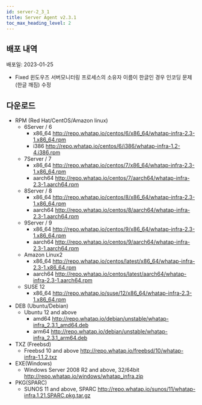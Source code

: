 ```yaml
---
id: server-2_3_1
title: Server Agent v2.3.1
toc_max_heading_level: 2
---
```



## 배포 내역

배포일: 2023-01-25

- <Status>Fixed</Status> 윈도우즈 서버모니터링 프로세스의 소유자 이름이 한글인 경우 인코딩 문제(한글 깨짐) 수정 


## 다운로드

- RPM (Red Hat/CentOS/Amazon linux)
    - 6Server / 6
        - x86_64 http://repo.whatap.io/centos/6/x86_64/whatap-infra-2.3-1.x86_64.rpm
        - i386 http://repo.whatap.io/centos/6/i386/whatap-infra-1.2-4.i386.rpm
    - 7Server / 7
        - x86_64 http://repo.whatap.io/centos/7/x86_64/whatap-infra-2.3-1.x86_64.rpm
        - aarch64 http://repo.whatap.io/centos/7/aarch64/whatap-infra-2.3-1.aarch64.rpm
    - 8Server / 8
        - x86_64 http://repo.whatap.io/centos/8/x86_64/whatap-infra-2.3-1.x86_64.rpm
        - aarch64 http://repo.whatap.io/centos/8/aarch64/whatap-infra-2.3-1.aarch64.rpm
    - 9Server / 9
        - x86_64 http://repo.whatap.io/centos/9/x86_64/whatap-infra-2.3-1.x86_64.rpm
        - aarch64 http://repo.whatap.io/centos/9/aarch64/whatap-infra-2.3-1.aarch64.rpm
    - Amazon Linux2
        - x86_64 http://repo.whatap.io/centos/latest/x86_64/whatap-infra-2.3-1.x86_64.rpm
        - aarch64 http://repo.whatap.io/centos/latest/aarch64/whatap-infra-2.3-1.aarch64.rpm
    - SUSE 12
        - x86_64 http://repo.whatap.io/suse/12/x86_64/whatap-infra-2.3-1.x86_64.rpm
- DEB (Ubuntu/Debian)
    - Ubuntu 12 and above
        - amd64 http://repo.whatap.io/debian/unstable/whatap-infra_2.3.1_amd64.deb
        - arm64 http://repo.whatap.io/debian/unstable/whatap-infra_2.3.1_arm64.deb
- TXZ (Freebsd)
    - Freebsd 10 and above http://repo.whatap.io/freebsd/10/whatap-infra-1.1.2.txz
- EXE(Windows)
    - Windows Server 2008 R2 and above, 32/64bit http://repo.whatap.io/windows/whatap_infra.zip
- PKG(SPARC)
    - SUNOS 11 and above, SPARC http://repo.whatap.io/sunos/11/whatap-infra.1.21.SPARC.pkg.tar.gz
